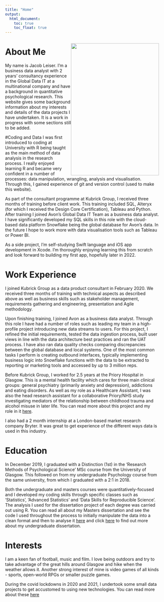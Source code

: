 ```yaml
---
title: "Home"
output:
  html_document:
    toc: true
    toc_float: true
---
```


<div style="float: right; height: 432px; width: 288px;">
  <img src="jgrad.jpg" style="width: 100%;">
</div>


# About Me
My name is Jacob Leiser. I'm a business data analyst with 2 years' consultancy experience in the Global Data IT at a multinational company and have a background in quantitative psychological research. This website gives some background information about my interests and details of the data projects I have undertaken. It is a work in progress with some sections still to be added.

#Coding and Data
I was first introduced to coding at University with R being taught as the main method of data analysis in the research  process. I really enjoyed learning R and became very confident in a number of processes: data manipulation, wrangling, analysis and visualisation. Through this, I gained experience of git and version control (used to make this website).

As part of the consultant programme at Kubrick Group, I received three months of training before client work. This training included SQL, Alteryx (for which I received the Design Core Certification), Tableau and Python. After training I joined Avon's Global Data IT Team as a business data analyst. I have significantly developed my SQL skills in this role with the cloud-based data platform Snowflake being the global database for Avon's data. In the future I hope to work more with data visualisation tools such as Tableau or Power BI. 

As a side project, I'm self-studying Swift language and iOS app development in Xcode. I'm thoroughly enjoying learning this from scratch and look forward to building my first app, hopefully later in 2022.

# Work Experience
I joined Kubrick Group as a data product consultant in February 2020. We received three months of training with technical aspects as described above as well as business skills such as stakeholder management, requirements gathering and engineering, presentation and Agile methodology.

Upon finishing training, I joined Avon as a business data analyst. Through this role I have had a number of roles such as leading my team in a high-profile project introducing new data streams to users. For this project, I refined the initial requirements, tested the data ingestion process, built user views in line with the data architecture best practices and ran the UAT process. I have also ran data quality checks comparing discrepancies between the global database and local systems. One of the most common tasks I perform is creating outbound interfaces, typically implementing business logic into Snowflake functions with the data to be extracted to reporting or marketing tools and accessed by up to 3 million reps.

Before Kubrick Group, I worked for 2.5 years at the Priory Hospital in Glasgow. This is a mental health facility which cares for three main clinical groups: general psychiatry (primarily anxiety and depression), addictions and eating disorders. As well as my role as a Healthcare Assistant, I was also the head research assistant for a collaborative Priory/NHS study investigating mediators of the relationship between childhood trauma and alcohol misuse in later life. You can read more about this project and my role in it [here](priory.html).

I also had a 2 month internship at a London-based market research company Bryter. It was great to get experience of the different ways data is used in this industry.

# Education
In December 2019, I graduated with a Distinction (1st) in the 'Research Methods of Psychological Science' MSc course from the University of Glasgow. This followed on from my undergraduate Psychology course from the same university, from which I graduated with a 2:1 in 2018. 

Both the undergraduate and masters courses were quantitatively-focused and I developed my coding skills through specific classes such as 'Statistics', 'Advanced Statistics' and 'Data Skills for Reproducible Science'. 
The analysis I used for the dissertation project of each degree was carried out using R. You can read all about my Masters dissertation and see the code I used throughout the process to initially manipulate the data into a clean format and then to analyse it [here](eyetrack.html) and click [here](sleep.html) to find out more about my undergraduate dissertation.

# Interests
I am a keen fan of football, music and film. I love being outdoors and try to take advantage of the great hills around Glasgow and hike when the weather allows it. Another strong interest of mine is video games of all kinds - sports, open-world RPGs or smaller puzzle games. 

During the covid lockdowns in 2020 and 2021, I undertook some small data projects to get accustomed to using new technologies. You can read more about these [here](interests.html)
